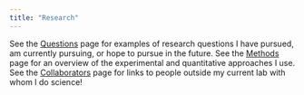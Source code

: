 ---
title: "Research"
---

See the [Questions](questions.html) page for examples of research questions I have pursued, am currently pursuing, or hope to pursue in the future. See the [Methods](methods.html) page for an overview of the experimental and quantitative approaches I use. See the [Collaborators](collabs.html) page for links to people outside my current lab with whom I do science!
